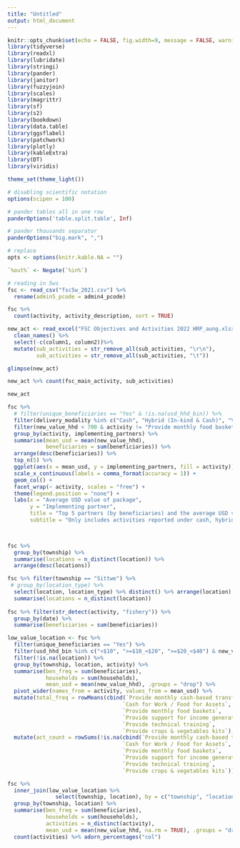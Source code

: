 ```yaml
---
title: "Untitled"
output: html_document
---
```


```r
knitr::opts_chunk$set(echo = FALSE, fig.width=9, message = FALSE, warning=FALSE)
library(tidyverse)
library(readxl)
library(lubridate)
library(stringi)
library(pander)
library(janitor)
library(fuzzyjoin)
library(scales)
library(magrittr)
library(sf)
library(s2)
library(bookdown)
library(data.table)
library(ggsflabel)
library(patchwork)
library(plotly)
library(kableExtra)
library(DT)
library(viridis)

theme_set(theme_light())

# disabling scientific notation
options(scipen = 100)

# pander tables all in one row
panderOptions('table.split.table', Inf)

# pander thousands separator
panderOptions("big.mark", ",")

# replace 
opts <- options(knitr.kable.NA = "")

`%out%` <- Negate(`%in%`)

# reading in 5ws
fsc <- read_csv("fsc5w_2021.csv") %>%  
  rename(admin5_pcode = admin4_pcode)

```

```r
fsc %>%  
  count(activity, activity_description, sort = TRUE)
```


```r
new_act <- read_excel("FSC Objectives and Activities 2022 HRP_aung.xlsx") %>% 
  clean_names() %>% 
  select(-c(column1, column2))%>% 
  mutate(sub_activities = str_remove_all(sub_activities, "\r\n"),
         sub_activities = str_remove_all(sub_activities, "\t"))

glimpse(new_act)

new_act %>% count(fsc_main_activity, sub_activities)

new_act 
```

```r
fsc %>% 
  # filter(unique_beneficiaries == "Yes" & !is.na(usd_hhd_bin)) %>%
  filter(delivery_modality %in% c("Cash", "Hybrid (In-kind & Cash)", "Voucher")) %>%
  filter(new_value_hhd < 700 & activity != "Provide monthly food baskets") %>% 
  group_by(activity, implementing_partners) %>% 
  summarise(mean_usd = mean(new_value_hhd), 
            beneficiaries = sum(beneficiaries)) %>% 
  arrange(desc(beneficiaries)) %>% 
  top_n(5) %>% 
  ggplot(aes(x = mean_usd, y = implementing_partners, fill = activity)) +
  scale_x_continuous(labels = comma_format(accuracy = 1)) +
  geom_col() + 
  facet_wrap(~ activity, scales = "free") +
  theme(legend.position = "none") +
  labs(x = "Average USD value of package", 
       y = "Implementing partner", 
       title = "Top 5 partners (by beneficiaries) and the average USD value of their packages by activity type", 
       subtitle = "Only includes activities reported under cash, hybrid and voucher modalities")

  
```

```r
fsc %>% 
  group_by(township) %>% 
  summarise(locations = n_distinct(location)) %>% 
  arrange(desc(locations))

fsc %>% filter(township == "Sittwe") %>% 
 # group_by(location_type) %>% 
  select(location, location_type) %>% distinct() %>% arrange(location)
  summarise(locations = n_distinct(location))
  
fsc %>% filter(str_detect(activity, "fishery")) %>% 
  group_by(date) %>% 
  summarise(beneficiaries = sum(beneficiaries))
```

```r
low_value_location <- fsc %>% 
  filter(unique_beneficiaries == "Yes") %>% 
  filter(usd_hhd_bin %in% c("<$10", ">=$10_<$20", ">=$20_<$40") & new_value_hhd > 0) %>% 
  filter(!is.na(location)) %>% 
  group_by(township, location, activity) %>% 
  summarise(ben_freq = sum(beneficiaries), 
            households = sum(households), 
            mean_usd = mean(new_value_hhd), .groups = "drop") %>% 
  pivot_wider(names_from = activity, values_from = mean_usd) %>%
  mutate(total_freq = rowMeans(cbind(`Provide monthly cash-based transfers`,
                                    `Cash for Work / Food for Assets`,
                                    `Provide monthly food baskets`,
                                    `Provide support for income generation`,
                                    `Provide technical training`,
                                    `Provide crops & vegetables kits`), na.rm = TRUE)) %>% 
  mutate(act_count = rowSums(!is.na(cbind(`Provide monthly cash-based transfers`,
                                    `Cash for Work / Food for Assets`,
                                    `Provide monthly food baskets`,
                                    `Provide support for income generation`,
                                    `Provide technical training`,
                                    `Provide crops & vegetables kits`)))) 

fsc %>% 
  inner_join(low_value_location %>% 
               select(township, location), by = c("township", "location")) %>% 
  group_by(township, location) %>% 
  summarise(ben_freq = sum(beneficiaries), 
            households = sum(households),
            activities = n_distinct(activity),
            mean_usd = mean(new_value_hhd, na.rm = TRUE), .groups = "drop") %>% 
  count(activities) %>% adorn_percentages("col")

  
```

